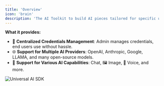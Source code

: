 ```yaml
---
title: 'Overview'
icon: 'brain'
description: 'The AI Toolkit to build AI pieces tailored for specific use cases that work with many AI providers'
---
```



**What it provides:**

- 🔐 **Centralized Credentials Management**: Admin manages credentials, end users use without hassle.
- 🌐 **Support for Multiple AI Providers**: OpenAI, Anthropic, Google, LLAMA, and many open-source models.
- 💬 **Support for Various AI Capabilities**: Chat, 🖼️ Image, 🎤 Voice, and more.

![Universal AI SDK](/resources/unified-ai.png)





